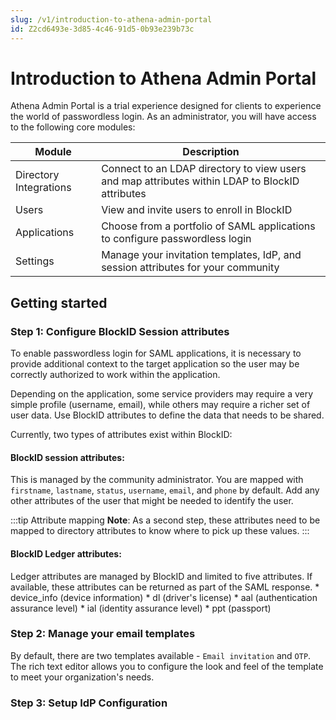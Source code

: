 ```yaml
---
slug: /v1/introduction-to-athena-admin-portal
id: Z2cd6493e-3d85-4c46-91d5-0b93e239b73c
---
```

# Introduction to Athena Admin Portal

Athena Admin Portal is a trial experience designed for clients to experience the world of passwordless login. As an administrator, you will have access to the following core modules:

| Module | Description |
| --- | --- |
| Directory Integrations | Connect to an LDAP directory to view users and map attributes within LDAP to BlockID attributes |
| Users | View and invite users to enroll in BlockID|
| Applications | Choose from a portfolio of SAML applications to configure passwordless login |
| Settings | Manage your invitation templates, IdP, and session attributes for your community |

## Getting started

### Step 1: Configure BlockID Session attributes 

To enable passwordless login for SAML applications, it is necessary to provide additional context to the target application so the user may be correctly authorized to work within the application. 

Depending on the application, some service providers may require a very simple profile (username, email), while others may require a richer set of user data. Use BlockID attributes to define the data that needs to be shared. 

Currently, two types of attributes exist within BlockID: 

####  BlockID session attributes: 

This is managed by the community administrator. You are mapped with  `firstname`, `lastname`, `status`, `username`, `email`, and `phone` by default. Add any other attributes of the user that might be needed to identify the user.
 
:::tip Attribute mapping
**Note**: As a second step, these attributes need to be mapped to directory attributes to know where to pick up these values.
:::
    
#### BlockID Ledger attributes: 
Ledger attributes are managed by BlockID and limited to five attributes. If available, these attributes can be returned as part of the SAML response. 
    * device_info (device information)
    * dl (driver's license)
    * aal (authentication assurance level)
    * ial (identity assurance level)
    * ppt (passport)
    
###  Step 2: Manage your email templates
By default, there are two templates available - `Email invitation` and `OTP`. The rich text editor allows you to configure the look and feel of the template to meet your organization's needs. 

### Step 3: Setup IdP Configuration 

